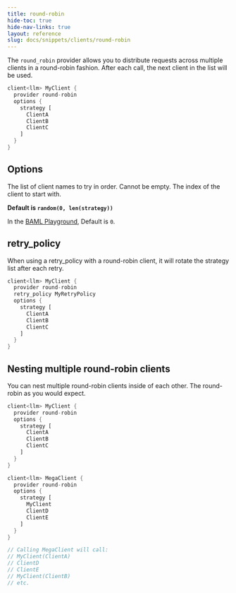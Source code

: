 ```yaml
---
title: round-robin
hide-toc: true
hide-nav-links: true
layout: reference
slug: docs/snippets/clients/round-robin
---
```



The `round_robin` provider allows you to distribute requests across multiple clients in a round-robin fashion. After each call, the next client in the list will be used.

```rust BAML
client<llm> MyClient {
  provider round-robin
  options {
    strategy [
      ClientA
      ClientB
      ClientC
    ]
  }
}
```

## Options

<ParamField path="strategy" type="List[string]" required>
  The list of client names to try in order. Cannot be empty.
</ParamField>

<ParamField  path="start" type="int">
  The index of the client to start with.

  **Default is `random(0, len(strategy))`**

  In the [BAML Playground](/docs/get-started/quickstart/editors-vscode), Default is `0`.
</ParamField>

## retry_policy

When using a retry_policy with a round-robin client, it will rotate the strategy list after each retry.

```rust BAML
client<llm> MyClient {
  provider round-robin
  retry_policy MyRetryPolicy
  options {
    strategy [
      ClientA
      ClientB
      ClientC
    ]
  }
}
```

## Nesting multiple round-robin clients

You can nest multiple round-robin clients inside of each other. The round-robin as you would expect.

```rust BAML
client<llm> MyClient {
  provider round-robin
  options {
    strategy [
      ClientA
      ClientB
      ClientC
    ]
  }
}

client<llm> MegaClient {
  provider round-robin
  options {
    strategy [
      MyClient
      ClientD
      ClientE
    ]
  }
}

// Calling MegaClient will call:
// MyClient(ClientA)
// ClientD
// ClientE
// MyClient(ClientB)
// etc.
```
